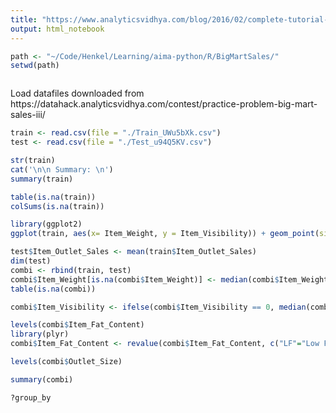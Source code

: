 ```yaml
---
title: "https://www.analyticsvidhya.com/blog/2016/02/complete-tutorial-learn-data-science-scratch/#one"
output: html_notebook
---
```


```r
path <- "~/Code/Henkel/Learning/aima-python/R/BigMartSales/"
setwd(path)
```
```r

```
Load datafiles downloaded from https://datahack.analyticsvidhya.com/contest/practice-problem-big-mart-sales-iii/
```r
train <- read.csv(file = "./Train_UWu5bXk.csv")
test <- read.csv(file = "./Test_u94Q5KV.csv")
```

```r
str(train)
cat('\n\n Summary: \n')
summary(train)
```
```r
table(is.na(train))
colSums(is.na(train))
```
```r
library(ggplot2)
ggplot(train, aes(x= Item_Weight, y = Item_Visibility)) + geom_point(size = 2.5, color="navy") + ylab("Item Visibility") + xlab("Item Weight") + ggtitle("Item Visibility vs Item Outlet Sales")
```

```r
test$Item_Outlet_Sales <- mean(train$Item_Outlet_Sales)
dim(test)
combi <- rbind(train, test)
combi$Item_Weight[is.na(combi$Item_Weight)] <- median(combi$Item_Weight, na.rm = TRUE)
table(is.na(combi))
```

```r
combi$Item_Visibility <- ifelse(combi$Item_Visibility == 0, median(combi$Item_Visibility), combi$Item_Visibility)
```
```r
levels(combi$Item_Fat_Content)
library(plyr)
combi$Item_Fat_Content <- revalue(combi$Item_Fat_Content, c("LF"="Low Fat", "low fat"="Low Fat", "reg"="Regular"))
```

```r
levels(combi$Outlet_Size)
```

```r
summary(combi)
```

```r
?group_by
```

